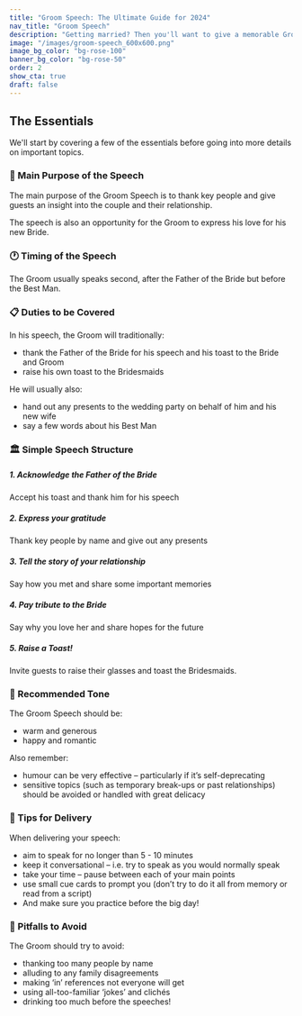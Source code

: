```yaml
---
title: "Groom Speech: The Ultimate Guide for 2024"
nav_title: "Groom Speech"
description: "Getting married? Then you'll want to give a memorable Groom Speech. This guide tells you everything you need to know to nail it on the big day."
image: "/images/groom-speech_600x600.png"
image_bg_color: "bg-rose-100"
banner_bg_color: "bg-rose-50"
order: 2
show_cta: true
draft: false
---
```

## The Essentials

We'll start by covering a few of the essentials before going into more details on important topics.

### 🏹 Main Purpose of the Speech

The main purpose of the Groom Speech is to thank key people and give guests an insight into the couple and their relationship.

The speech is also an opportunity for the Groom to express his love for his new Bride.

### 🕐 Timing of the Speech

The Groom usually speaks second, after the Father of the Bride but before the Best Man.

### 📋 Duties to be Covered

In his speech, the Groom will traditionally:
- thank the Father of the Bride for his speech and his toast to the Bride and Groom
- raise his own toast to the Bridesmaids

He will usually also:
- hand out any presents to the wedding party on behalf of him and his new wife
- say a few words about his Best Man

### 🏛️ Simple Speech Structure

##### 1. Acknowledge the Father of the Bride

Accept his toast and thank him for his speech

##### 2. Express your gratitude

Thank key people by name and give out any presents

##### 3. Tell the story of your relationship

Say how you met and share some important memories

##### 4. Pay tribute to the Bride

Say why you love her and share hopes for the future

##### 5. Raise a Toast!

Invite guests to raise their glasses and toast the Bridesmaids.

### 🎵 Recommended Tone

The Groom Speech should be:
- warm and generous
- happy and romantic

Also remember:
- humour can be very effective – particularly if it’s self-deprecating
- sensitive topics (such as temporary break-ups or past relationships) should be avoided or handled with great delicacy

### 🎤 Tips for Delivery

When delivering your speech:
- aim to speak for no longer than 5 - 10 minutes
- keep it conversational – i.e. try to speak as you would normally speak
- take your time – pause between each of your main points
- use small cue cards to prompt you (don’t try to do it all from memory or read from a script)
- And make sure you practice before the big day!

### 🚫 Pitfalls to Avoid

The Groom should try to avoid:
- thanking too many people by name
- alluding to any family disagreements
- making ‘in’ references not everyone will get
- using all-too-familiar ‘jokes’ and clichés
- drinking too much before the speeches!

